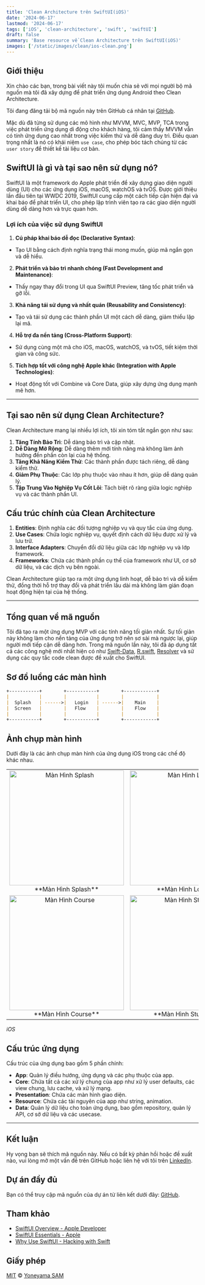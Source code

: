 ```yaml
---
title: 'Clean Architecture trên SwiftUI(iOS)'
date: '2024-06-17'
lastmod: '2024-06-17'
tags: ['iOS', 'clean-architecture', 'swift', 'swiftUI']
draft: false
summary: 'Base resource về Clean Architecture trên SwiftUI(iOS)'
images: ['/static/images/clean/ios-clean.png']
---
```


## Giới thiệu

Xin chào các bạn, trong bài viết này tôi muốn chia sẻ với mọi người bộ mã nguồn mà tôi đã xây dựng để phát triển ứng dụng Android theo Clean Architecture.
<TOCInline toc={props.toc} exclude="Giới thiệu" />

Tôi đang đăng tải bộ mã nguồn này trên GitHub cá nhân tại [GitHub](https://github.com/samyoney).

Mặc dù đã từng sử dụng các mô hình như MVVM, MVC, MVP, TCA trong việc phát triển ứng dụng di động cho khách hàng, tôi cảm thấy MVVM vẫn có tính ứng dụng cao nhất trong việc kiểm thử và dễ dàng duy trì. Điều quan trọng nhất là nó có khái niệm `use case`, cho phép bóc tách chúng từ các `user story` để thiết kế tài liệu cơ bản.

## SwiftUI là gì và tại sao nên sử dụng nó?

SwiftUI là một framework do Apple phát triển để xây dựng giao diện người dùng (UI) cho các ứng dụng iOS, macOS, watchOS và tvOS. Được giới thiệu lần đầu tiên tại WWDC 2019, SwiftUI cung cấp một cách tiếp cận hiện đại và khai báo để phát triển UI, cho phép lập trình viên tạo ra các giao diện người dùng dễ dàng hơn và trực quan hơn.


### Lợi ích của việc sử dụng SwiftUI

1. **Cú pháp khai báo dễ đọc (Declarative Syntax)**:
  - Tạo UI bằng cách định nghĩa trạng thái mong muốn, giúp mã ngắn gọn và dễ hiểu.

2. **Phát triển và bảo trì nhanh chóng (Fast Development and Maintenance)**:
  - Thấy ngay thay đổi trong UI qua SwiftUI Preview, tăng tốc phát triển và gỡ lỗi.

3. **Khả năng tái sử dụng và nhất quán (Reusability and Consistency)**:
  - Tạo và tái sử dụng các thành phần UI một cách dễ dàng, giảm thiểu lặp lại mã.

4. **Hỗ trợ đa nền tảng (Cross-Platform Support)**:
  - Sử dụng cùng một mã cho iOS, macOS, watchOS, và tvOS, tiết kiệm thời gian và công sức.

5. **Tích hợp tốt với công nghệ Apple khác (Integration with Apple Technologies)**:
  - Hoạt động tốt với Combine và Core Data, giúp xây dựng ứng dụng mạnh mẽ hơn.

---

## Tại sao nên sử dụng Clean Architecture?

Clean Architecture mang lại nhiều lợi ích, tôi xin tóm tắt ngắn gọn như sau:

1. **Tăng Tính Bảo Trì**: Dễ dàng bảo trì và cập nhật.
2. **Dễ Dàng Mở Rộng**: Dễ dàng thêm mới tính năng mà không làm ảnh hưởng đến phần còn lại của hệ thống.
3. **Tăng Khả Năng Kiểm Thử**: Các thành phần được tách riêng, dễ dàng kiểm thử.
4. **Giảm Phụ Thuộc**: Các lớp phụ thuộc vào nhau ít hơn, giúp dễ dàng quản lý.
5. **Tập Trung Vào Nghiệp Vụ Cốt Lõi**: Tách biệt rõ ràng giữa logic nghiệp vụ và các thành phần UI.

## Cấu trúc chính của Clean Architecture

1. **Entities**: Định nghĩa các đối tượng nghiệp vụ và quy tắc của ứng dụng.
2. **Use Cases**: Chứa logic nghiệp vụ, quyết định cách dữ liệu được xử lý và lưu trữ.
3. **Interface Adapters**: Chuyển đổi dữ liệu giữa các lớp nghiệp vụ và lớp framework.
4. **Frameworks**: Chứa các thành phần cụ thể của framework như UI, cơ sở dữ liệu, và các dịch vụ bên ngoài.

Clean Architecture giúp tạo ra một ứng dụng linh hoạt, dễ bảo trì và dễ kiểm thử, đồng thời hỗ trợ thay đổi và phát triển lâu dài mà không làm gián đoạn hoạt động hiện tại của hệ thống.

---

## Tổng quan về mã nguồn

Tôi đã tạo ra một ứng dụng MVP với các tính năng tối giản nhất. Sự tối giản này không làm cho nền tảng của ứng dụng trở nên sơ sài mà ngược lại, giúp người mới tiếp cận dễ dàng hơn. Trong mã nguồn lần này, tôi đã áp dụng tất cả các công nghệ mới nhất hiện có như [Swift-Data](https://developer.apple.com/xcode/swiftdata/), [R.swift](https://github.com/mac-cain13/R.swift), [Resolver](https://github.com/hmlongco/Resolver) và sử dụng các quy tắc code clean được đề xuất cho SwiftUI.

## Sơ đồ luồng các màn hình

```md
+-----------+        +-----------+        +------------+
|           |        |           |        |            |
|  Splash   | ------>|   Login   | ------>|    Main    |
|  Screen   |        |   Flow    |        |    Flow    |
|           |        |           |        |            |
+-----------+        +-----------+        +------------+
```

## Ảnh chụp màn hình

Dưới đây là các ảnh chụp màn hình của ứng dụng iOS trong các chế độ khác nhau.
<table>
  <tr>
    <td align="center">
      <img src="/static/images/clean/splash-ios.png" alt="Màn Hình Splash" width="300"/>
      **Màn Hình Splash**
    </td>
    <td align="center">
      <img src="/static/images/clean/login-ios.png" alt="Màn Hình Login" width="300"/>
      **Màn Hình Login**
    </td>
    <td align="center">
      <img src="/static/images/clean/register-ios.png" alt="Màn Hình Login" width="300"/>
      **Màn Hình Register**
    </td>
  </tr>
  <tr>
    <td align="center">
      <img src="/static/images/clean/course-ios.png" alt="Màn Hình Course" width="300"/>
      **Màn Hình Course**
    </td>
    <td align="center">
      <img src="/static/images/clean/student-ios.png" alt="Màn Hình Student" width="300"/>
      **Màn Hình Student**
    </td>
  </tr>
</table>

*iOS*

## Cấu trúc ứng dụng

Cấu trúc của ứng dụng bao gồm 5 phần chính:

- **App**: Quản lý điều hướng, ứng dụng và các phụ thuộc của app.
- **Core**: Chứa tất cả các xử lý chung của app như xử lý user defaults, các view chung, lưu cache, và xử lý mạng.
- **Presentation**: Chứa các màn hình giao diện.
- **Resource**: Chứa các tài nguyên của app như string, animation.
- **Data**: Quản lý dữ liệu cho toàn ứng dụng, bao gồm repository, quản lý API, cơ sở dữ liệu và các usecase.

---

## Kết luận

Hy vọng bạn sẽ thích mã nguồn này. Nếu có bất kỳ phản hồi hoặc đề xuất nào, vui lòng mở một vấn đề trên GitHub hoặc liên hệ với tôi trên [LinkedIn](https://www.linkedin.com/in/sam-nguyen-204876192/).

## Dự án đầy đủ

Bạn có thể truy cập mã nguồn của dự án từ liên kết dưới đây: [GitHub](https://github.com/samyoney/SwiftCleanBase).

## Tham khảo
- [SwiftUI Overview - Apple Developer](https://developer.apple.com/xcode/swiftui/)
- [SwiftUI Essentials - Apple](https://developer.apple.com/tutorials/swiftui/creating-and-combining-views)
- [Why Use SwiftUI - Hacking with Swift](https://www.hackingwithswift.com/quick-start/swiftui/why-swiftui-is-the-future)

## Giấy phép

[MIT](https://github.com/samyoney/compose_clean_base/blob/develop/LICENSE) © [Yoneyama SAM](https://samyoney.github.io/)
